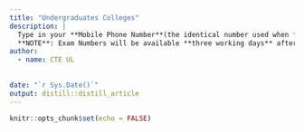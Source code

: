 ```yaml
---
title: "Undergraduates Colleges"
description: |
  Type in your **Mobile Phone Number**(the identical number used when filling the registration form) to get your Exam Number, the name of the Campus on which you will write your Entrance Exams and the Room Number in which you will sit to write the Entrance Exams.
  **NOTE**: Exam Numbers will be available **three working days** after registration.
author:
  - name: CTE UL 
  
   
date: "`r Sys.Date()`"
output: distill::distill_article
---
```


```r
knitr::opts_chunk$set(echo = FALSE)
```





